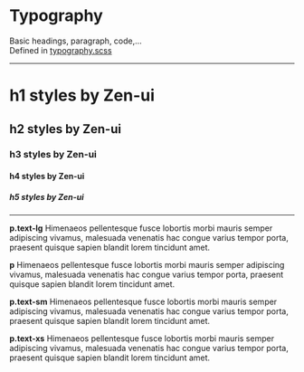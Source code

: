 
<Meta title="Guides/Typography" />

# Typography

Basic headings, paragraph, code,...<br />
Defined in [typography.scss](https://github.com/reciprocity/zen-ui/blob/main/src/scss/typography.scss)

---

<div class="zen-app-styles">
  <text-with-details>
    <h1>h1 styles by Zen-ui</h1>
  </text-with-details>
  <text-with-details>
    <h2>h2 styles by Zen-ui</h2>
  </text-with-details>
  <text-with-details>
    <h3>h3 styles by Zen-ui</h3>
  </text-with-details>
  <text-with-details>
    <h4>h4 styles by Zen-ui</h4>
  </text-with-details>
  <text-with-details>
    <h5>h5 styles by Zen-ui</h5>
  </text-with-details>
  <hr />
  <text-with-details>
    <p style={{ maxWidth: 600 }} class="text-lg">
      <b>p.text-lg</b> Himenaeos pellentesque fusce lobortis morbi mauris semper adipiscing vivamus, malesuada
      venenatis hac congue varius tempor porta, praesent quisque sapien blandit lorem tincidunt amet.
    </p>
  </text-with-details>
  <text-with-details>
    <p style={{ maxWidth: 600 }}>
      <b>p</b> Himenaeos pellentesque fusce lobortis morbi mauris semper adipiscing vivamus, malesuada venenatis
      hac congue varius tempor porta, praesent quisque sapien blandit lorem tincidunt amet.
    </p>
  </text-with-details>
  <text-with-details>
    <p style={{ maxWidth: 600 }} class="text-sm">
      <b>p.text-sm</b> Himenaeos pellentesque fusce lobortis morbi mauris semper adipiscing vivamus, malesuada
      venenatis hac congue varius tempor porta, praesent quisque sapien blandit lorem tincidunt amet.
    </p>
  </text-with-details>
  <text-with-details>
    <p style={{ maxWidth: 600 }} class="text-xs">
      <b>p.text-xs</b> Himenaeos pellentesque fusce lobortis morbi mauris semper adipiscing vivamus, malesuada
      venenatis hac congue varius tempor porta, praesent quisque sapien blandit lorem tincidunt amet.
    </p>
  </text-with-details>
</div>
